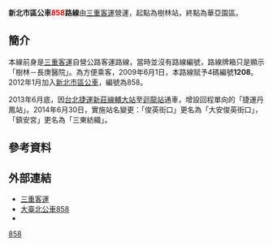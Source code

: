 {{Infobox Bus Route
| number = 新北市區公車<font color="red">858</font>路線
| image =[[File:2020Sanchongbus858kkb1530.jpg|350px]][[File:SanchungBus_shucheng_276fe.JPG|350px]]
| bgcolor = white
| fontcolor = red
| system = 新北市區
| manager = 新北市政府交通局運輸管理科
| operator = <!-- 注释出：[[File:SCBusLogo.svg|50px]] -->[[三重客運|三重客運]]
| garage = 樹林站
| garage1 = 樹林站
| vehicle = 
| start = 樹林站
| via ={{BS-map
|title=新北市區公車858路線站牌
|legend=0
|lua=1
|map=
KBHFa~~樹林站
BHF~~東昇公園
BHF~~海明寺
BHF~~樹林仁愛醫院
BHF~~育英街口
BHF~~{{rint|tw|tra}}[[樹林車站|樹林後火車站]]
BHF~~中山路口
BHF~~三東紡織
BHF(R)f~~保安街口
BHF~~家樂福公司
BHF~~大安中正路口
BHF~~大安俊英街口
BHF~~大安變電所(大安路)
BHF~~大唐江山
BHF~~台灣通用
BHF~~光華街口
BHF~~新寶社區
BHF~~光明里
BHF~~光華國小(民安西路)
BHF~~福祿新城一
BHF~~福祿新城二
BHF~~民安陸橋
BHF~~民安路
BHF~~[[新北市立福營國民中學|福營國中]]
BHF~~富國路口
uBHF(L)g~~ {{rint|tw|trtc}}[[丹鳳站_(新北市)|捷運丹鳳站]]
uBHF(R)f~~丹鳳一
uBHF~~{{rint|tw|tym}}[[泰山貴和站|捷運泰山貴和站]](明志路)
uBHF~~下坡角
uBHF~~宏泰新村
uBHF~~[[明志科技大學|明志科技大學]]
uBHF~~泰山巖
uBHF~~明志國小
uBHF~~明志里
uBHF~~文程路口
uBHF~~義學里
uBHF~~同榮里
uBHF~~[[新北市立泰山高級中學|泰山高中]]
uBHF~~泰山區公所
uBHF~~下泰山巖
uBHF~~泰山國小
uBHF~~憲訓中心
uBHF~~泰山國中
uBHF~~山腳溪橋
uBHF~~[[黎明技術學院|黎明技術學院]]
BHF~~橫科
BHF~~新寮路口
BHF~~橫窠雅路
BHF~~黎明里
BHF~~蘇厝
BHF~~國立師大
BHF~~林口加油站
BHF~~[[醒吾科技大學|醒吾科技大學]]
BHF~~林口
BHF~~林口農會
BHF~~竹林仁愛路口
BHF~~松柏蘆
BHF~~仁愛東湖路口
BHF~~[[新北市立林口高級中學|林口高中]]
BHF~~運動公園
BHF~~林口國宅
BHF~~忠孝路口B
BHF~~林口三井
BHF~~安敦新世界
BHF~~華夏大飯店
BHF~~醫學大樓
BHF~~長庚醫院
BHF(R)f~~{{rint|tw|tym}}捷運長庚醫院站
BHF~~管理中心
BHF~~桃園酒廠
KBHFe~~華亞園區
}}
| via1 =
| end = 
| length =
| level = 04:50-21:00
| level1 =
| frequency = 尖峰：10-15<P> 離峰：20～30<P> 例假日：04:50 05:20 05:50 06:10 06:30 06:50 07:10 07:30 08:00 08:30 09:00 09:30 10:00 10:30 11:00 11:30 12:00 12:30 13:00 13:30 14:00 14:30 15:00 15:30 16:00 16:30 17:00 17:30 18:00 18:30 19:00 19:40 20:20 21:00
| frequency1 =
| time =
| fare = 新北聯營兩段票
| section_fare_1 = 捷運丹鳳站(往樹林)、丹鳳一(往林口)
| section_fare_buffer_1 =黎明技術學院
| section_fare_2 =
| section_fare_buffer_2 =
| other_route =
| compete =
}}

'''新北市區公車<font color="red">858</font>路線'''由[[三重客運|三重客運]]營運，起點為樹林站，終點為華亞園區。

==簡介==
本線前身是[[三重客運|三重客運]]自營公路客運路線，當時並沒有路線編號，路線牌箱只是顯示「樹林－長庚醫院」。為方便乘客，2009年6月1日，本路線賦予4碼編號'''1208'''。2012年1月加入[[新北市區公車|新北市區公車]]，編號為858。

2013年6月底，因[[台北捷運新莊線|台北捷運新莊線]][[輔大站|輔大站]]至[[迴龍站|迴龍站]]通車，增設回程單向的「捷運丹鳳站」。2014年6月30日，實施站名變更：「俊英街口」更名為「大安俊英街口」，「鎮安宮」更名為「三東紡織」。

==參考資料==
<references />

==外部連結==
*[http://www.sanchung-bus.com.tw/ 三重客運] {{Wayback|url=http://www.sanchung-bus.com.tw/ |date=20161017175340 }} 
*[https://ebus.gov.taipei/EBus/VsSimpleMap?gb=0&routeid=0400085800 大臺北公車858]
*{{facebook|TransTaipei|暢行台北公車客運資訊站}}

{{新北市區公車路線}}
{{台北聯營公車路線}}
{{台北聯營公車}}

[[Category:新北市區公車路線|858]]